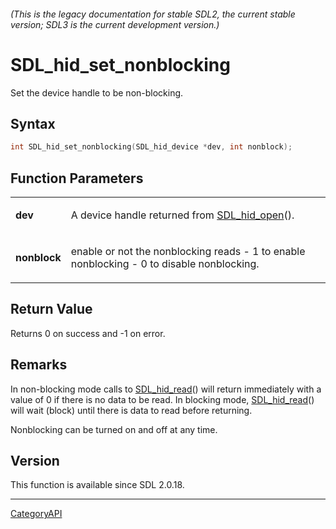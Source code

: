 ====== (This is the legacy documentation for stable SDL2, the current stable version; SDL3 is the current development version.) ======
= SDL_hid_set_nonblocking =

Set the device handle to be non-blocking.

== Syntax ==

<syntaxhighlight lang='c'>
int SDL_hid_set_nonblocking(SDL_hid_device *dev, int nonblock);
</syntaxhighlight>

== Function Parameters ==

{|
|'''dev'''
|A device handle returned from [[SDL_hid_open]]().
|-
|'''nonblock'''
|enable or not the nonblocking reads - 1 to enable nonblocking - 0 to disable nonblocking.
|}

== Return Value ==

Returns 0 on success and -1 on error.

== Remarks ==

In non-blocking mode calls to [[SDL_hid_read]]() will return immediately
with a value of 0 if there is no data to be read. In blocking mode,
[[SDL_hid_read]]() will wait (block) until there is data to read before
returning.

Nonblocking can be turned on and off at any time.

== Version ==

This function is available since SDL 2.0.18.

----
[[CategoryAPI]]


